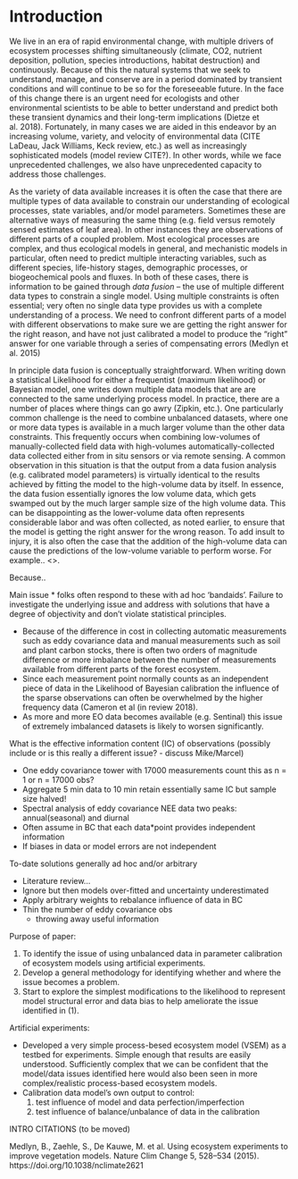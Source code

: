 # Introduction

We live in an era of rapid environmental change, with multiple drivers of ecosystem processes shifting simultaneously (climate, CO2, nutrient deposition, pollution, species introductions, habitat destruction) and continuously. Because of this the natural systems that we seek to understand, manage, and conserve are in a period dominated by transient conditions and will continue to be so for the foreseeable future. In the face of this change there is an urgent need for ecologists and other environmental scientists to be able to better understand and predict both these transient dynamics and their long-term implications (Dietze et al. 2018). Fortunately, in many cases we are aided in this endeavor by an increasing volume, variety, and velocity of environmental data (CITE LaDeau, Jack Williams, Keck review, etc.) as well as increasingly sophisticated models (model review CITE?). In other words, while we face unprecedented challenges, we also have unprecedented capacity to address those challenges.

As the variety of data available increases it is often the case that there are multiple types of data available to constrain our understanding of ecological processes, state variables, and/or model parameters.  Sometimes these are alternative ways of measuring the same thing (e.g. field versus remotely sensed estimates of leaf area). In other instances they are observations of different parts of a coupled problem. Most ecological processes are complex, and thus ecological models in general, and mechanistic models in particular, often need to predict multiple interacting variables, such as different species, life-history stages, demographic processes, or biogeochemical pools and fluxes. In both of these cases, there is information to be gained through _data fusion_ -- the use of multiple different data types to constrain a single model. Using multiple constraints is often essential; very often no single data type provides us with a complete understanding of a process.  We need to confront different parts of a model with different observations to make sure we are getting the right answer for the right reason, and have not just calibrated a model to produce the "right" answer for one variable through a series of compensating errors (Medlyn et al. 2015)

In principle data fusion is conceptually straightforward. When writing down a statistical Likelihood for either a frequentist (maximum likelihood) or Bayesian model, one writes down multiple data models that are are connected to the same underlying process model. In practice, there are a number of places where things can go awry (Zipkin, etc.). One particularly common challenge is the need to combine unbalanced datasets, where one or more data types is available in a much larger volume than the other data constraints. This frequently occurs when combining low-volumes of manually-collected field data with high-volumes automatically-collected data collected either from in situ sensors or via remote sensing. A common observation in this situation is that the output from a data fusion analysis (e.g. calibrated model parameters) is virtually identical to the results achieved by fitting the model to the high-volume data by itself. In essence, the data fusion essentially ignores the low volume data, which gets swamped out by the much larger sample size of the high volume data. This can be disappointing as the lower-volume data often represents considerable labor and was often collected, as noted earlier, to ensure that the model is getting the right answer for the wrong reason. To add insult to injury, it is also often the case that the addition of the high-volume data can cause the predictions of the low-volume variable to perform worse. For example.. <<add examples>>.

Because.. 

 Main issue
* folks often respond to these with ad hoc 'bandaids'. Failure to investigate the underlying issue and address with solutions that have a degree of objectivity and don't violate statistical principles.

  * Because of the difference in cost in collecting automatic
    measurements such as eddy covariance data and manual measurements
    such as soil and plant carbon stocks, there is often two orders of
    magnitude difference or more imbalance between the number of
    measurements available from different parts of the forest
    ecosystem.
  * Since each measurement point normally counts as an independent piece of
    data in the Likelihood of Bayesian calibration the influence of
    the sparse observations can often be overwhelmed by the higher
    frequency data (Cameron et al (in review 2018). 
  * As more and more EO data becomes available (e.g. Sentinal) this
    issue of extremely imbalanced datasets is likely to worsen
    significantly.
	
 What is the effective information content (IC) of observations
 (possibly include or is this really a different issue? - discuss
 Mike/Marcel)

  * One eddy covariance tower with 17000 measurements count this as n = 1 or n = 17000 obs?
  * Aggregate 5 min data to 10 min retain essentially same IC but sample size halved!
  * Spectral analysis of eddy covariance NEE data two peaks: annual(seasonal) and diurnal
  * Often assume in BC that each data*point provides independent information
  * If biases in data or model errors are not independent

 To-date solutions generally ad hoc and/or arbitrary 
  
  * Literature review...
  * Ignore but then models over-fitted and uncertainty underestimated
  * Apply arbitrary weights to rebalance influence of data in BC
  * Thin the number of eddy covariance obs
      * throwing away useful information

 Purpose of paper:
 
  1. To identify the issue of using unbalanced data in parameter calibration of ecosystem models using artificial experiments. 
  2. Develop a general methodology for identifying whether and where the issue becomes a problem.
  3. Start to explore the simplest modifications to the likelihood to represent model structural error and data bias to help ameliorate the issue identified in (1). 

 Artificial experiments:
 
  * Developed a very simple process-besed ecosystem model (VSEM) as a testbed for
    experiments. Simple enough that results are easily
    understood. Sufficiently complex that we can be confident that the
    model/data issues identified here would also been seen in more
    complex/realistic process-based ecosystem models. 
  * Calibration data model's own output to control:
	1. test influence of model and data perfection/imperfection
	2.  test influence of balance/unbalance of data in the calibration

INTRO CITATIONS (to be moved)

Medlyn, B., Zaehle, S., De Kauwe, M. et al. Using ecosystem experiments to improve vegetation models. Nature Clim Change 5, 528–534 (2015). https://doi.org/10.1038/nclimate2621
